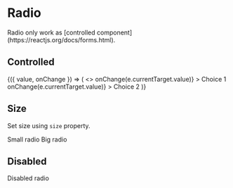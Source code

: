 
<Meta title="Components/Radio" component={Radio} />

# Radio

<Description>
  Radio only work as [controlled
  component](https://reactjs.org/docs/forms.html).
</Description>

## Controlled

<Canvas>
  <Story name="basic">
    <BlockList>
      <ControlValue value={false}>
        {({ value, onChange }) => (
          <>
            <Radio
              checked={value === 'choice-1'}
              value="choice-1"
              onChange={e => onChange(e.currentTarget.value)}
            >
              Choice 1
            </Radio>
            <Radio
              checked={value === 'choice-2'}
              value="choice-2"
              onChange={e => onChange(e.currentTarget.value)}
            >
              Choice 2
            </Radio>
          </>
        )}
      </ControlValue>
    </BlockList>
  </Story>
</Canvas>

## Size

Set size using `size` property.

<Canvas>
  <Story name="size">
    <BlockList>
      <Radio name="radio-size" size={10}>
        Small radio
      </Radio>
      <Radio name="radio-size" size={40}>
        Big radio
      </Radio>
    </BlockList>
  </Story>
</Canvas>

## Disabled

<Canvas>
  <Story name="disabled">
    <BlockList>
      <Radio name="radio-size" disabled>
        Disabled radio
      </Radio>
    </BlockList>
  </Story>
</Canvas>
